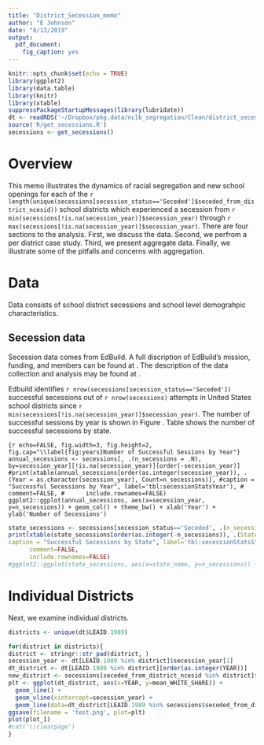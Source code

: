 ```yaml
---
title: "District_Secession_memo"
author: "E Johnson"
date: "8/13/2019"
output: 
  pdf_document:
    fig_caption: yes
---
```


```r
knitr::opts_chunk$set(echo = TRUE)
library(ggplot2)
library(data.table)
library(knitr)
library(xtable)
suppressPackageStartupMessages(library(lubridate))
dt <- readRDS('~/Dropbox/pkg.data/nclb_segregation/Clean/district_secession_stats.rds')
source('R/get_secessions.R')
secessions <- get_secessions()

```

# Overview

This memo illustrates the dynamics of racial segregation and new school openings for each of the
`r length(unique(secessions[secession_status=='Seceded']$seceded_from_district_ncesid))` school districts which experienced a secession from `r min(secessions[!is.na(secession_year)]$secession_year)` through `r max(secessions[!is.na(secession_year)]$secession_year)`. There are four sections to the analysis. First, we discuss the data. Second, we perfrom a per district case study. Third, we present aggregate data. Finally, we illustrate some of the pitfalls and concerns with aggregation.

# Data

Data consists of school district secessions and school level demograhpic characteristics.

## Secession data

Secession data comes from EdBuild. A full discription of EdBuild's mission, funding, and members can be found at \url{https://edbuild.org}. The description of the data collection and analysis may be found at \url{https://edbuild.org/content/fractured/methodology}.

Edbuild identifies `r nrow(secessions[secession_status=='Seceded'])` successful secessions out of `r nrow(secessions)` attempts in United States school districts since `r min(secessions[!is.na(secession_year)]$secession_year)`. The number of successful sessions by year is shown in Figure \ref{fig:years}. Table \ref{tbl:secessionStatsState} shows the number of successful secessions by state.

```{r echo=FALSE, fig.width=3, fig.height=2, fig.cap="\\label{fig:years}Number of Successful Sessions by Year"}
annual_secessions <- secessions[, .(n_secessions = .N), by=secession_year][!is.na(secession_year)][order(-secession_year)]
#print(xtable(annual_secessions[order(as.integer(secession_year)), .(Year = as.character(secession_year), Count=n_secessions)],
#caption = "Successful Secessions by Year", label='tbl:secessionStatsYear'),
#      comment=FALSE,
#      include.rownames=FALSE)
ggplot2::ggplot(annual_secessions, aes(x=secession_year, y=n_secessions)) + geom_col() + theme_bw() + xlab('Year') + ylab('Number of Secessions')
```

```r
state_secessions <- secessions[secession_status=='Seceded', .(n_secessions = .N), by=state_name][order(-n_secessions)]
print(xtable(state_secessions[order(as.integer(-n_secessions)), .(State = state_name, Count=n_secessions)],
caption = "Successful Secessions by State", label='tbl:secessionStatsState'),
      comment=FALSE,
      include.rownames=FALSE)
#ggplot2::ggplot(state_secessions, aes(x=state_name, y=n_secessions)) + geom_col() + theme_bw() + xlab('Year') + ylab('Number of Secessions')
```

\clearpage

# Individual Districts

Next, we examine individual districts.

```r
districts <- unique(dt$LEAID.1989)

for(district in districts){
district <- stringr::str_pad(district, )
secession_year <- dt[LEAID.1989 %in% district]$secession_year[1]
dt_district <- dt[LEAID.1989 %in% district][order(as.integer(YEAR))]
new_district <- secessions[seceded_from_district_ncesid %in% district]$seceding_district_ncesid[1]
plt <- ggplot(dt_district, aes(x=YEAR, y=mean_WHITE_SHARE)) + 
  geom_line() + 
  geom_vline(xintercept=secession_year) +
  geom_line(data=dt_district[LEAID.1989 %in% secessions$seceded_from_district_ncesid[1]][1], aes(x=YEAR, y=mean_WHITE_SHARE))
ggsave(filename = 'test.png', plot=plt)
plot(plot_1)
#cat('\\clearpage')
}

```